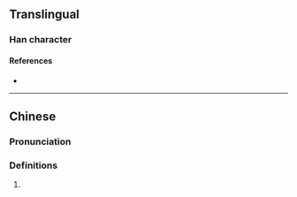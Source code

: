 {{character info/new}}
==Translingual==

===Han character===
{{Han char|rn=86|rad=火|as=06|sn=10|four=93800|canj=FDY|ids=⿰火朴}}

====References====
* {{Han ref|kx=0671.030|dkj=19021|hdz=32199.020|uh=70DE|ud=28894|bh=D273|bd=53875}}

----

==Chinese==
{{zh-forms}}

===Pronunciation===
{{zh-pron
|m=pò
|c=pok3
|mc=y
|oc=y
|ma=
|cat=
}}

===Definitions===
{{zh-hanzi}}

# {{rfdef|lang=zh}}